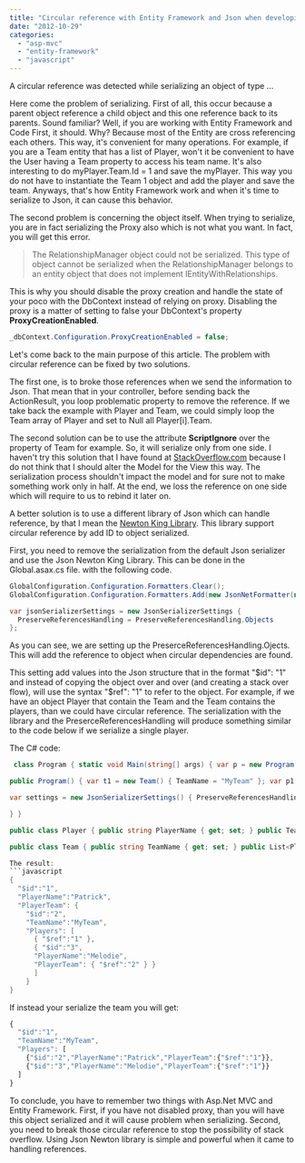 ```yaml
---
title: "Circular reference with Entity Framework and Json when developing with Asp.Net MVC"
date: "2012-10-29"
categories: 
  - "asp-mvc"
  - "entity-framework"
  - "javascript"
---
```


A circular reference was detected while serializing an object of type ...

Here come the problem of serializing. First of all, this occur because a parent object reference a child object and this one reference back to its parents. Sound familiar? Well, if you are working with Entity Framework and Code First, it should. Why? Because most of the Entity are cross referencing each others. This way, it's convenient for many operations. For example, if you are a Team entity that has a list of Player, won't it be convenient to have the User having a Team property to access his team name. It's also interesting to do myPlayer.Team.Id = 1 and save the myPlayer. This way you do not have to instantiate the Team 1 object and add the player and save the team. Anyways, that's how Entity Framework work and when it's time to serialize to Json, it can cause this behavior.

The second problem is concerning the object itself. When trying to serialize, you are in fact serializing the Proxy also which is not what you want. In fact, you will get this error.

> The RelationshipManager object could not be serialized. This type of object cannot be serialized when the RelationshipManager belongs to an entity object that does not implement IEntityWithRelationships.

This is why you should disable the proxy creation and handle the state of your poco with the DbContext instead of relying on proxy. Disabling the proxy is a matter of setting to false your DbContext's property **ProxyCreationEnabled**.


```csharp
_dbContext.Configuration.ProxyCreationEnabled = false; 
```

Let's come back to the main purpose of this article. The problem with circular reference can be fixed by two solutions.

The first one, is to broke those references when we send the information to Json. That mean that in your controller, before sending back the ActionResult, you loop problematic property to remove the reference. If we take back the example with Player and Team, we could simply loop the Team array of Player and set to Null all Player[i].Team.

The second solution can be to use the attribute **ScriptIgnore** over the property of Team for example. So, it will serialize only from one side. I haven't try this solution that I have found at [StackOverflow.com](http://stackoverflow.com/questions/2002940/json-and-circular-reference-exception) because I do not think that I should alter the Model for the View this way. The serialization process shouldn't impact the model and for sure not to make something work only in half. At the end, we loss the reference on one side which will require to us to rebind it later on.

A better solution is to use a different library of Json which can handle reference, by that I mean the [Newton King Library](http://james.newtonking.com/projects/json-net.aspx). This library support circular reference by add ID to object serialized.

First, you need to remove the serialization from the default Json serializer and use the Json Newton King Library. This can be done in the Global.asax.cs file. with the following code.

```csharp
GlobalConfiguration.Configuration.Formatters.Clear(); 
GlobalConfiguration.Configuration.Formatters.Add(new JsonNetFormatter(new JsonSerializerSettings()));

var jsonSerializerSettings = new JsonSerializerSettings { 
  PreserveReferencesHandling = PreserveReferencesHandling.Objects 
}; 
```

As you can see, we are setting up the PreserceReferencesHandling.Ojects. This will add the reference to object when circular dependencies are found.

This setting add values into the Json structure that in the format "$id": "1" and instead of copying the object over and over (and creating a stack over flow), will use the syntax "$ref": "1" to refer to the object. For example, if we have an object Player that contain the Team and the Team contains the players, than we could have circular reference. The serialization with the library and the PreserceReferencesHandling will produce something similar to the code below if we serialize a single player.

The C# code: 
```csharp
 class Program { static void Main(string[] args) { var p = new Program(); }

public Program() { var t1 = new Team() { TeamName = "MyTeam" }; var p1 = new Player { PlayerName = "Patrick" ,PlayerTeam = t1 }; var p2 = new Player() { PlayerName = "Melodie" , PlayerTeam = t1 }; t1.Players.Add(p1); t1.Players.Add(p2);

var settings = new JsonSerializerSettings() { PreserveReferencesHandling = PreserveReferencesHandling.Objects }; string json = JsonConvert.SerializeObject(p1, settings); Console.WriteLine(json); Console.ReadLine(); //Product deserializedProduct = JsonConvert.DeserializeObject<Player>(json);

} }

public class Player { public string PlayerName { get; set; } public Team PlayerTeam { get; set; } }

public class Team { public string TeamName { get; set; } public List<Player> Players { get; set; } public Team() { this.Players = new List<Player>(); } } 

The result: 
```javascript
{ 
  "$id":"1", 
  "PlayerName":"Patrick", 
  "PlayerTeam": { 
    "$id":"2", 
    "TeamName":"MyTeam", 
    "Players": [ 
      { "$ref":"1" }, 
      { "$id":"3", 
      "PlayerName":"Melodie", 
      "PlayerTeam": { "$ref":"2" } } 
      ] 
    } 
} 
``` 


If instead your serialize the team you will get: 
```typescript
{ 
  "$id":"1", 
  "TeamName":"MyTeam", 
  "Players": [ 
    {"$id":"2","PlayerName":"Patrick","PlayerTeam":{"$ref":"1"}}, 
    {"$id":"3","PlayerName":"Melodie","PlayerTeam":{"$ref":"1"}} 
  ] 
} 
``` 


To conclude, you have to remember two things with Asp.Net MVC and Entity Framework. First, if you have not disabled proxy, than you will have this object serialized and it will cause problem when serializing. Second, you need to break those circular reference to stop the possibility of stack overflow. Using Json Newton library is simple and powerful when it came to handling references.
